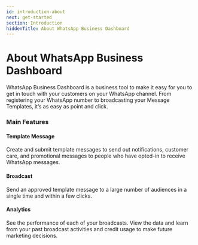 ```yaml
---
id: introduction-about
next: get-started
section: Introduction
hiddenTitle: About WhatsApp Business Dashboard
---
```


<ImageWrapper>
  <NextImage
    src="/assets/images/products/business-dashboard/image-introduction-1.webp"
    alt="Business-Dashboard Illustration"
    naturalHeight={852}
    naturalWidth={1408}
  />
</ImageWrapper>

# About WhatsApp Business Dashboard

WhatsApp Business Dashboard is a business tool to make it easy for you to get in touch with your customers on your WhatsApp channel. From registering your WhatsApp number to broadcasting your Message Templates, it’s as easy as point and click.

### Main Features

#### Template Message

Create and submit template messages to send out notifications, customer care, and promotional messages to people who have opted-in to receive WhatsApp messages.

#### Broadcast

Send an approved template message to a large number of audiences in a single time and within a few clicks.

#### Analytics

See the performance of each of your broadcasts. View the data and learn from your past broadcast activities and credit usage to make future marketing decisions.
